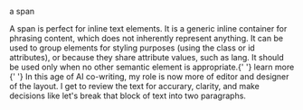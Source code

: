 
<Meta title="design system/atoms/text/span" />

<Subtitle>a span</Subtitle>

<Paragraph>
  A span is perfect for inline text elements. It is a generic inline container for phrasing content, which does not
  inherently represent anything. It can be used to group elements for styling purposes (using the class or id
  attributes), or because they share attribute values, such as lang.
</Paragraph>
<Paragraph>
  It should be used only when no other semantic element is appropriate.{' '}
  <Link url="https://developer.mozilla.org/en-US/docs/Web/HTML/Element/span">learn more</Link>
</Paragraph>{' '}

<Paragraph>
  In this age of AI co-writing, my role is now more of editor and designer of the layout. I get to review the text for
  accurary, clarity, and make decisions like let's break that block of text into two paragraphs.
</Paragraph>

<Canvas>
  <Story name="span">
    <SpanStory />
  </Story>
</Canvas>
